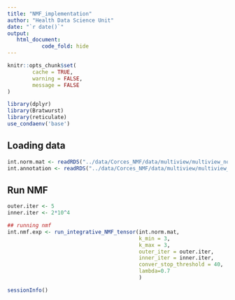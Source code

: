 ```yaml
---
title: "NMF_implementation"
author: "Health Data Science Unit"
date: "`r date()`"
output: 
   html_document:
           code_fold: hide
---
```



```r
knitr::opts_chunk$set(
        cache = TRUE,
        warning = FALSE,
        message = FALSE
)
```


```r
library(dplyr)
library(Bratwurst)
library(reticulate)
use_condaenv('base')
```

## Loading data

```r
int.norm.mat <- readRDS("../data/Corces_NMF/data/multiview/multiview_norm_mat_list.RDS")
int.annotation <- readRDS("../data/Corces_NMF/data/multiview/multiview_annotation.RDS")
```

## Run NMF

```r
outer.iter <- 5
inner.iter <- 2*10^4

## running nmf
int.nmf.exp <- run_integrative_NMF_tensor(int.norm.mat,
                                          k_min = 3, 
                                          k_max = 3, 
                                          outer_iter = outer.iter, 
                                          inner_iter = inner.iter, 
                                          conver_stop_threshold = 40, 
                                          lambda=0.7
                                          )  
```

```r
sessionInfo()
```


